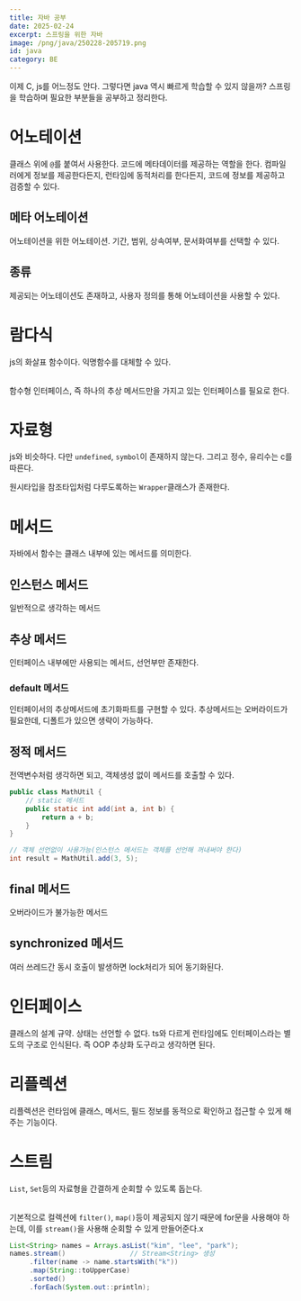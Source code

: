 ```yaml
---
title: 자바 공부
date: 2025-02-24
excerpt: 스프링을 위한 자바
image: /png/java/250228-205719.png
id: java
category: BE
---
```


이제 C, js를 어느정도 안다. 그렇다면 java 역시 빠르게 학습할 수 있지 않을까? 스프링을 학습하며 필요한 부분들을 공부하고 정리한다.

# 어노테이션
클래스 위에 `@`를 붙여서 사용한다. 코드에 메타데이터를 제공하는 역할을 한다. 컴파일러에게 정보를 제공한다든지, 런타임에 동적처리를 한다든지, 코드에 정보를 제공하고 검증할 수 있다.

## 메타 어노테이션
어노테이션을 위한 어노테이션. 기간, 범위, 상속여부, 문서화여부를 선택할 수 있다.

## 종류
제공되는 어노테이션도 존재하고, 사용자 정의를 통해 어노테이션을 사용할 수 있다.

# 람다식
js의 화살표 함수이다. 익명함수를 대체할 수 있다.

<br/> 함수형 인터페이스, 즉 하나의 추상 메서드만을 가지고 있는 인터페이스를 필요로 한다. 

# 자료형
js와 비슷하다. 다만 `undefined`, `symbol`이 존재하지 않는다. 그리고 정수, 유리수는 c를 따른다.

원시타입을 참조타입처럼 다루도록하는 `Wrapper`클래스가 존재한다.

# 메서드
자바에서 함수는 클래스 내부에 있는 메서드를 의미한다.

## 인스턴스 메서드
일반적으로 생각하는 메서드

## 추상 메서드
인터페이스 내부에만 사용되는 메서드, 선언부만 존재한다.
### default 메서드
인터페이서의 추상메서드에 초기화파트를 구현할 수 있다. 추상메서드는 오버라이드가 필요한데, 디폴트가 있으면 생략이 가능하다. 

## 정적 메서드
전역변수처럼 생각하면 되고, 객체생성 없이 메서드를 호출할 수 있다.
```java
public class MathUtil {
    // static 메서드
    public static int add(int a, int b) {
        return a + b;
    }
}

// 객체 선언없이 사용가능(인스턴스 메서드는 객체를 선언해 꺼내써야 한다)
int result = MathUtil.add(3, 5);
```

## final 메서드
오버라이드가 불가능한 메서드

## synchronized 메서드
여러 쓰레드간 동시 호출이 발생하면 lock처리가 되어 동기화된다. 

# 인터페이스
클래스의 설계 규약. 상태는 선언할 수 없다. ts와 다르게 런타임에도 인터페이스라는 별도의 구조로 인식된다. 즉 OOP 추상화 도구라고 생각하면 된다.

# 리플렉션
리플렉션은 런타임에 클래스, 메서드, 필드 정보를 동적으로 확인하고 접근할 수 있게 해주는 기능이다.

# 스트림
`List`, `Set`등의 자료형을 간결하게 순회할 수 있도록 돕는다.

<br/> 기본적으로 컬렉션에 `filter()`, `map()`등이 제공되지 않기 때문에 for문을 사용해야 하는데, 이를 `stream()`을 사용해 순회할 수 있게 만들어준다.x

```java
List<String> names = Arrays.asList("kim", "lee", "park");
names.stream()                // Stream<String> 생성
     .filter(name -> name.startsWith("k"))
     .map(String::toUpperCase)
     .sorted()
     .forEach(System.out::println);
```
